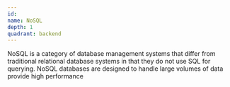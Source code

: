 ```yaml
---
id:
name: NoSQL
depth: 1
quadrant: backend
---
```


NoSQL is a category of database management systems that differ from traditional relational database systems in that they do not use SQL for querying. NoSQL databases are designed to handle large volumes of data provide high performance
